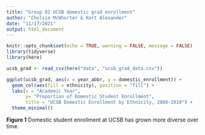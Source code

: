 ```yaml
---
title: "Group 02 UCSB domestic grad enrollment"
author: "Chelsie McWhorter & Kort Alexander"
date: "11/17/2021"
output: html_document
---
```


```r
knitr::opts_chunk$set(echo = TRUE, warning = FALSE, message = FALSE)
library(tidyverse)
library(here)

```

```r
ucsb_grad <- read_csv(here("data", "ucsb_grad_data.csv"))
```

```r
ggplot(ucsb_grad, aes(x = year_abbr, y = domestic_enrollment)) +
  geom_col(aes(fill = ethnicity), position = "fill") +
  labs(x = "Academic Year",
       y= "Proportion of Domestic Student Enrollment",
       title = "UCSB Domestic Enrollment by Ethnicity, 2008-2019") +
  theme_minimal()
```

**Figure 1** Domestic student enrollment at UCSB has grown more diverse over time.